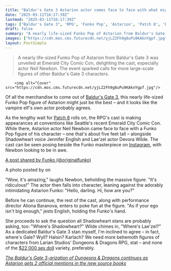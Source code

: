 ```yaml
---
title: "Baldur's Gate 3 Astarion actor comes face to face with what might just be the best merch to come of the RPG yet – a 5-foot Funko Pop figure of his character"
date: "2025-03-11T16:17:39Z"
lastmod: "2025-03-11T16:17:39Z"
tags: ["Baldur's Gate 3", 'RPG', 'Funko Pop', 'Astarion', 'Patch 8', 'Dungeons & Dragons']
draft: false
summary: "A nearly life-sized Funko Pop of Astarion from Baldur's Gate 3 was unveiled at Emerald City Comic Con, delighting the cast, especially actor Neil Newbon.  The event sparked calls for more large-scale figures of other Baldur's Gate 3 characters."
images: ["https://cdn.mos.cms.futurecdn.net/yjLZ2Fh9g8uPu9KAknYgpf.jpg"]
layout: PostSimple
---
```

> A nearly life-sized Funko Pop of Astarion from Baldur's Gate 3 was unveiled at Emerald City Comic Con, delighting the cast, especially actor Neil Newbon.  The event sparked calls for more large-scale figures of other Baldur's Gate 3 characters.


        <img alt="Cover" src="https://cdn.mos.cms.futurecdn.net/yjLZ2Fh9g8uPu9KAknYgpf.jpg"/>
        
Of all the merchandise to come out of [<u>Baldur's Gate 3</u>](https://www.gamesradar.com/baldurs-gate-3-guide/), this nearly life-sized Funko Pop figure of Astarion might just be the best – and it looks like the vampire elf's own actor probably agrees.

As the lengthy wait for [<u>Patch 8</u>](https://www.gamesradar.com/games/baldur-s-gate/larian-wasnt-kidding-when-it-said-its-not-quite-done-baldurs-gate-3-update-will-add-12-new-subclasses-crossplay-photo-mode-and-more-next-year/#:~:text=Patch%208%20will%20also%20add,now%20we%20have%20the%20details.) rolls on, the RPG's cast is making appearances at conventions like Seattle's recent Emerald City Comic Con. While there, Astarion actor Neil Newbon came face to face with a Funko Pop figure of his character – one that's about five feet tall – alongside Shadowheart voice Jennifer English and Lae'zel actor Devora Wilde. The cast can be seen posing beside the Funko masterpiece on [<u>Instagram</u>](https://www.instagram.com/originalfunko/reels/?hl=en), with Newbon looking to be in awe.

[A post shared by Funko (@originalfunko)](https://www.instagram.com/p/DG_ZCeezXmo/)

A photo posted by on 

"Wow, it's amazing," laughs Newbon, beholding the massive figure. "It's ridiculous!" The actor then falls into character, leaning against the adorably intimidating Astarion Funko: "Hello, darling. Hi, how are you?"

Before he can continue, the rest of the cast, along with performance director Aliona Baranova, enters to poke fun at the figure. "As if your ego isn't big enough," jests English, holding the Funko's hand.

She proceeds to ask the question all Shadowheart stans are probably asking, too: "Where's Shadowheart?" Wilde chimes in, "Where's Lae'zel?" As a dedicated Baldur's Gate 3 stan myself, I'm inclined to agree – in fact, where's Gale? Wyll? Halsin? Karlach? We need more behemoth figures of characters from Larian Studios' Dungeons & Dragons RPG, stat – and none of the [<u>$22,000 sex doll</u>](https://www.gamesradar.com/games/baldur-s-gate/baldurs-gate-3-astarion-actor-says-i-am-aware-of-the-usd22-000-sex-doll-of-his-character-i-have-some-thoughts/) variety, preferably.

[<u><em>The Baldur's Gate 3-arization of Dungeons &amp; Dragons continues as Astarion gets 2 official mentions in the new source books</em></u>](https://www.gamesradar.com/games/baldur-s-gate/the-baldurs-gate-3-arization-of-dungeons-and-dragons-continues-as-astarion-gets-2-official-mentions-in-the-new-source-books/)
        